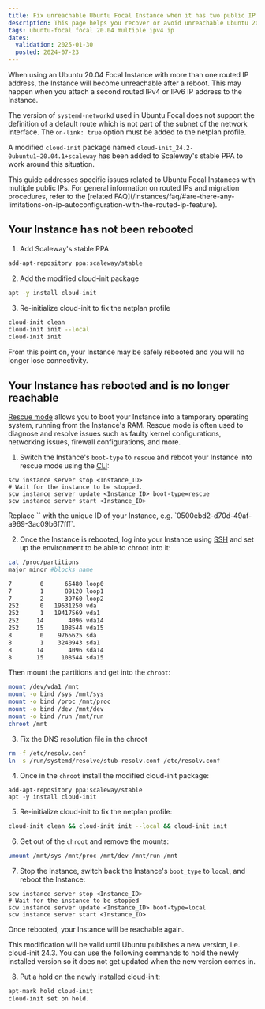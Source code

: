 ```yaml
---
title: Fix unreachable Ubuntu Focal Instance when it has two public IP adresses
description: This page helps you recover or avoid unreachable Ubuntu 20.04 Focal Instance when it has two public IP addresses.
tags: ubuntu-focal focal 20.04 multiple ipv4 ip
dates:
  validation: 2025-01-30
  posted: 2024-07-23
---
```


When using an Ubuntu 20.04 Focal Instance with more than one routed IP address, the Instance will become unreachable after a reboot. This may happen when you attach a second routed IPv4 or IPv6 IP address to the Instance.

The version of `systemd-networkd` used in Ubuntu Focal does not support the definition of a default route which is not part of the subnet of the network interface. The `on-link: true` option must be added to the netplan profile.

A modified `cloud-init` package named `cloud-init_24.2-0ubuntu1~20.04.1+scaleway` has been added to Scaleway's stable PPA to work around this situation.

<Message type="note">
  This guide addresses specific issues related to Ubuntu Focal Instances with multiple public IPs. For general information on routed IPs and migration procedures, refer to the [related FAQ](/instances/faq/#are-there-any-limitations-on-ip-autoconfiguration-with-the-routed-ip-feature).
</Message>

## Your Instance has not been rebooted

1. Add Scaleway's stable PPA

```sh
add-apt-repository ppa:scaleway/stable
```
2. Add the modified cloud-init package

```sh
apt -y install cloud-init
```
3. Re-initialize cloud-init to fix the netplan profile
```sh
cloud-init clean
cloud-init init --local
cloud-init init
```
From this point on, your Instance may be safely rebooted and you will no longer lose connectivity.

## Your Instance has rebooted and is no longer reachable

[Rescue mode](/instances/concepts/#rescue-mode) allows you to boot your Instance into a temporary operating system, running from the Instance's RAM. Rescue mode is often used to diagnose and resolve issues such as faulty kernel configurations, networking issues, firewall configurations, and more.

1. Switch the Instance's `boot-type` to `rescue` and reboot your Instance into rescue mode using the [CLI](/scaleway-cli/quickstart/):
```
scw instance server stop <Instance_ID>
# Wait for the instance to be stopped.
scw instance server update <Instance_ID> boot-type=rescue
scw instance server start <Instance_ID>
```
<Message type="note">
    Replace `<Instance_ID>` with the unique ID of your Instance, e.g. `0500ebd2-d70d-49af-a969-3ac09b6f7fff`.
</Message>

2. Once the Instance is rebooted, log into your Instance using [SSH](/instances/how-to/connect-to-instance/) and set up the environment to be able to chroot into it:
```sh
cat /proc/partitions
major minor #blocks name

7        0      65480 loop0
7        1      89120 loop1
7        2      39760 loop2
252      0   19531250 vda
252      1   19417569 vda1
252     14       4096 vda14
252     15     108544 vda15
8        0    9765625 sda
8        1    3240943 sda1
8       14       4096 sda14
8       15     108544 sda15

```
Then mount the partitions and get into the `chroot`:

```sh
mount /dev/vda1 /mnt
mount -o bind /sys /mnt/sys
mount -o bind /proc /mnt/proc
mount -o bind /dev /mnt/dev
mount -o bind /run /mnt/run
chroot /mnt
```
3. Fix the DNS resolution file in the chroot
```sh
rm -f /etc/resolv.conf
ln -s /run/systemd/resolve/stub-resolv.conf /etc/resolv.conf
```
4. Once in the `chroot` install the modified cloud-init package:
```
add-apt-repository ppa:scaleway/stable
apt -y install cloud-init
```
5. Re-initialize cloud-init to fix the netplan profile:
```sh
cloud-init clean && cloud-init init --local && cloud-init init
```
6. Get out of the `chroot` and remove the mounts:
```sh
umount /mnt/sys /mnt/proc /mnt/dev /mnt/run /mnt
```
7. Stop the Instance, switch back the Instance's `boot_type` to `local`, and reboot the Instance:
```
scw instance server stop <Instance_ID>
# Wait for the instance to be stopped
scw instance server update <Instance_ID> boot-type=local
scw instance server start <Instance_ID>
```
Once rebooted, your Instance will be reachable again.

<Message type="important">
   This modification will be valid until Ubuntu publishes a new version, i.e. cloud-init 24.3. You can use the following commands to hold the newly installed version so it does not get updated when the new version comes in.
</Message>

8. Put a hold on the newly installed cloud-init:
```sh
apt-mark hold cloud-init
cloud-init set on hold.
```